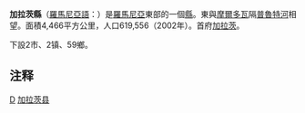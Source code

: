 {{Romanian counties infobox
|name=加拉茨
|native_name=Galaţi
|coa=Stema judetului Galati.svg
|map=File:Galati in Romania.svg
|Historic region=Moldavia
|lDevelopment region=[[Sud-Est_(development_region)|Sud-Est]]
|capital=[[加拉茨|加拉茨]]
|ind=GL
|population=619,556
|asof=2002
|density=139
|area=4,466
|webc=http://www.cjgalati.ro/
|webp=http://www.prefecturagalati.ro/
|telpref=36
}}
'''加拉茨縣'''（[[羅馬尼亞語|羅馬尼亞語]]：'''{{lang|ro|Judeţul Galaţi}}'''）是[[羅馬尼亞|羅馬尼亞]]東部的一個[[羅馬尼亞行政區劃|縣]]。東與[[摩爾多瓦|摩爾多瓦]]隔[[普魯特河|普魯特河]]相望。面積4,466平方公里，人口619,556（2002年）。首府[[加拉茨|加拉茨]]。

下設2市、2镇、59鄉。

==注释==
{{reflist}}

{{羅馬尼亞行政區劃}}
{{Galați County}}

[[Category:罗马尼亚行政区划|D]]
[[Category:加拉茨县|]]